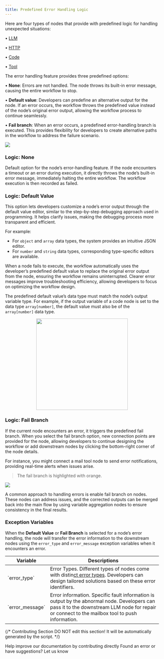 ```yaml
---
title: Predefined Error Handling Logic
---
```



Here are four types of nodes that provide with predefined logic for handling unexpected situations:

•  [LLM](/en/guides/workflow/node/llm)

•  [HTTP](/en/guides/workflow/node/http-request)

•  [Code](/en/guides/workflow/node/code)

•  [Tool](/en/guides/workflow/node/tools)

The error handling feature provides three predefined options:

• **None**: Errors are not handled. The node throws its built-in error message, causing the entire workflow to stop.

• **Default value**: Developers can predefine an alternative output for the node. If an error occurs, the workflow throws the predefined value instead of the node’s original error output, allowing the workflow process to continue seamlessly.

• **Fail branch**: When an error occurs, a predefined error-handling branch is executed. This provides flexibility for developers to create alternative paths in the workflow to address the failure scenario.

![](https://assets-docs.dify.ai/2024/12/6e2655949889d4d162945d840d698649.png)

### Logic: None

Default option for the node’s error-handling feature. If the node encounters a timeout or an error during execution, it directly throws the node’s built-in error message, immediately halting the entire workflow. The workflow execution is then recorded as failed.

### Logic: Default Value

This option lets developers customize a node’s error output through the default value editor, similar to the step-by-step debugging approach used in programming. It helps clarify issues, making the debugging process more transparent and efficient.

For example:

* For `object` and `array` data types, the system provides an intuitive JSON editor.
* For `number` and `string` data types, corresponding type-specific editors are available.

When a node fails to execute, the workflow automatically uses the developer’s predefined default value to replace the original error output from the node, ensuring the workflow remains uninterrupted. Clearer error messages improve troubleshooting efficiency, allowing developers to focus on optimizing the workflow design.

The predefined default value’s data type must match the node’s output variable type. For example, if the output variable of a code node is set to the data type `array[number]`, the default value must also be of the `array[number]` data type.

<p align="center">
  <img src="https://assets-docs.dify.ai/2024/12/e9e5e757090679243e0c9976093c7e6c.png" width="300" />
</p>

### Logic: Fail Branch

If the current node encounters an error, it triggers the predefined fail branch. When you select the fail branch option, new connection points are provided for the node, allowing developers to continue designing the workflow or add downstream nodes by clicking the bottom-right corner of the node details.

For instance, you might connect a mail tool node to send error notifications, providing real-time alerts when issues arise.

> The fail branch is highlighted with orange.

![](https://assets-docs.dify.ai/2024/12/e5ea1af947818bd9e27cab3042c1c4f3.png)

A common approach to handling errors is enable fail branch on nodes. These nodes can address issues, and the corrected outputs can be merged back into the main flow by using variable aggregation nodes to ensure consistency in the final results.

### Exception Variables

When the **Default Value** or **Fail Branch** is selected for a node’s error handling, the node will transfer the error information to the downstream nodes using the `error_type` and `error_message` exception variables when it encounters an error.

<table>
  <thead>
    <tr>
      <th>Variable</th>
      <th>Descriptions</th>
    </tr>
  </thead>
  <tbody>
    <tr>
      <td>`error_type`</td>
      <td>Error Types. Different types of nodes come with distin<a href="/en/guides/workflow/error-handling/error-type">ct error types</a>. Developers can design tailored solutions based on these error identifiers.</td>
    </tr>
    <tr>
      <td>`error_message`</td>
      <td>Error information. Specific fault information is output by the abnormal node. Developers can pass it to the downstream LLM node for repair or connect to the mailbox tool to push information.</td>
    </tr>
  </tbody>
</table>

{/*
Contributing Section
DO NOT edit this section!
It will be automatically generated by the script.
*/}

<CardGroup cols="2">
    <Card
        title="Edit this page"
        icon="pen-to-square"
        href="https://github.com/langgenius/dify-docs/edit/main/en/guides/workflow/error-handling/predefined-error-handling-logic.mdx"
    >
        Help improve our documentation by contributing directly
    </Card>
    <Card
        title="Report an issue"
        icon="github"
        href="https://github.com/langgenius/dify-docs/issues/new?title=Documentation%20Issue%3A%20fined-error-handling-lo&body=%23%23%20Issue%20Description%0A%3C%21--%20Please%20briefly%20describe%20the%20issue%20you%20found%20--%3E%0A%0A%23%23%20Page%20Link%0Ahttps%3A%2F%2Fgithub.com%2Flanggenius%2Fdify-docs%2Fblob%2Fmain%2Fen/guides/workflow/error-handling%2Fpredefined-error-handling-logic.mdx%0A%0A%23%23%20Suggested%20Changes%0A%3C%21--%20If%20you%20have%20specific%20suggestions%20for%20changes%2C%20please%20describe%20them%20here%20--%3E%0A%0A%3C%21--%20Thank%20you%20for%20helping%20improve%20our%20documentation%21%20--%3E"
    >
        Found an error or have suggestions? Let us know
    </Card>
</CardGroup>
